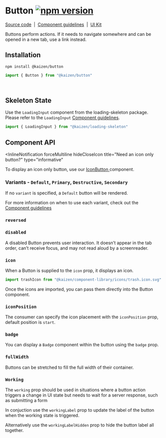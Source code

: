 <!-- Button.mdx -->



# Button [![npm version](https://flat.badgen.net/npm/v/@kaizen/button)](https://www.npmjs.com/package/@kaizen/button)

[Source code](https://github.com/cultureamp/kaizen-design-system/tree/master/packages/button)
&nbsp;|&nbsp;
[Component guidelines](https://cultureamp.design/components/button/)
&nbsp;|&nbsp;
[UI Kit](https://www.figma.com/file/eZKEE5kXbEMY3lx84oz8iN/%E2%9D%A4%EF%B8%8F-UI-Kit%3A-Heart?node-id=1929%3A17364)

Buttons perform actions. If it needs to navigate somewhere and can be opened in a new tab, use a link instead.

<Canvas>
  <Story id="components-button-button-doc-stories--base" />
</Canvas>

## Installation

```
npm install @kaizen/button
```
```jsx
import { Button } from "@kaizen/button"
```

<br />

## Skeleton State

Use the `LoadingInput` component from the loading-skeleton package. Please refer to the `LoadingInput` [Component guidelines](https://cultureamp.design/components/loading-skeleton/).

```jsx
import { LoadingInput } from "@kaizen/loading-skeleton"
```
<Canvas>
  <Story id="components-button-button-doc-stories--skeleton-state"/>
</Canvas>

## Component API
<Props />

<InlineNotification
  forceMultiline
  hideCloseIcon
  title="Need an icon only button?"
  type="informative"
>
  To display an icon only button, use our <a href="http://localhost:6006/?path=/doc/actions-icon-button--default-kaizen-demo-icon">
    IconButton
  </a> component.
</InlineNotification>

### Variants - `Default`, `Primary`, `Destructive`, `Secondary`

If no `variant` is specified, a `Default` button will be rendered. 

For more information on when to use each variant, check out the [Component guidelines](https://cultureamp.design/components/button/)

<Canvas>
  <Story id="components-button-button-doc-stories--variants" />
</Canvas>

### `reversed`

<Canvas>
  <Story id="components-button-button-doc-stories--reversed" />
</Canvas>

### `disabled`

A disabled Button prevents user interaction. It doesn’t appear in the tab order, can’t receive focus, and may not read aloud by a screenreader.

<Canvas>
  <Story id="components-button-button-doc-stories--disabled" />
</Canvas>

### `icon`

When a Button is supplied to the `icon` prop, it displays an icon.

```jsx
import trashIcon from "@kaizen/component-library/icons/trash.icon.svg"
```
Once the icons are imported, you can pass them directly into the Button component. 

### `iconPosition`

The consumer can specify the icon placement with the `iconPosition` prop, default position is `start`.

<Canvas>
  <Story id="components-button-button-doc-stories--icon-position" />
</Canvas>

### `badge`
You can display a `Badge` component within the button using the `badge` prop.

<Canvas>
  <Story id="components-button-button-doc-stories--badge" />
</Canvas>

### `fullWidth`

Buttons can be stretched to fill the full width of their container.

<Canvas>
  <Story id="components-button-button-doc-stories--full-width" />
</Canvas>


### `Working`

The `working` prop should be used in situations where a button action triggers a change in UI state but needs to wait for a server response, such as submitting a form

In conjuction use the `workingLabel` prop to update the label of the button when the working state is triggered. 

Alternatively use the `workingLabelHidden` prop to hide the button label all together. 

<Canvas>
  <Story id="components-button-button-doc-stories--working" />
</Canvas>

